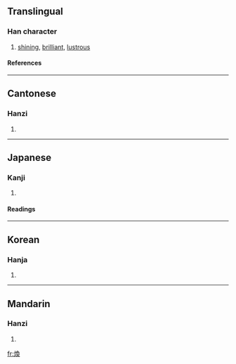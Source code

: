{{see|烉|焕}}

==Translingual==
===Han character===
{{Han char|rn=86|rad=火|as=09|sn=13|four=9783<sub>4</sub>|canj=火弓月大 (FNBK)}}
# [[shining]], [[brilliant]], [[lustrous]]
====References====
{{Han ref|kx=0677.330|dkj=19224|dj=1089.010|hdz=32219.051|uh=7165|ud=29029|bh=B7D8|bd=47064}}

----
==Cantonese==
===Hanzi===
{{yue-hanzi|jyut=|y=wun6}}
# {{defn|Cantonese}}

----
==Japanese==
===Kanji===
{{ja-kanji|grade=|rs=火09}}
# {{defn|Japanese}} 
====Readings====
{{ja-readings|on=[[かん]] (kan)|kun=[[あきらか]] (akiraka)}}

----
==Korean==
===Hanja===
{{ko-hanja|hangeul=환|eumhun=|rv=hwan|mr=hwan|y=hwan}}
# {{defn|Korean}}

----
==Mandarin==
===Hanzi===
{{cmn-hanzi|sim=焕|pin=[[huàn]] (huan4)|wg=huan<sup>4</sup>}}
# {{defn|Mandarin}}

[[fr:煥]]